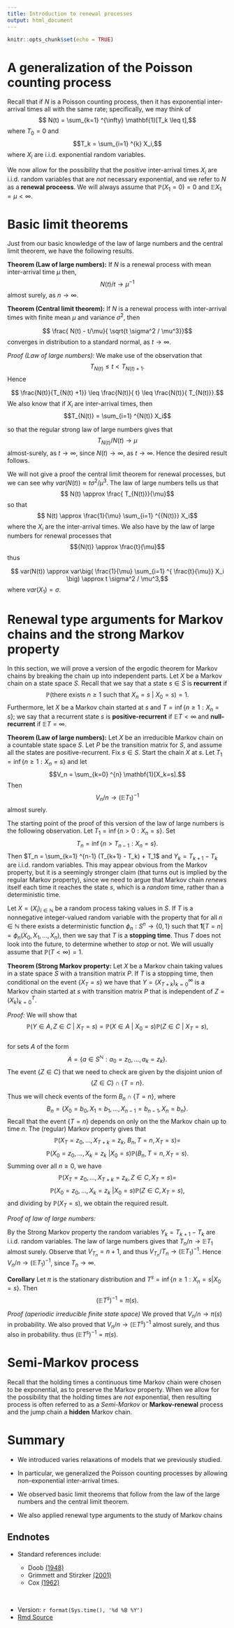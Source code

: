 ```yaml
---
title: Introduction to renewal processes 
output: html_document
---
```


```r
knitr::opts_chunk$set(echo = TRUE)
```



# A generalization of the Poisson counting process

Recall that if $N$ is a Poisson counting process, then it has exponential inter-arrival times all with the same rate; specifically, we may think of 
$$ N(t) = \sum_{k=1} ^{\infty} \mathbf{1}[T_k \leq t],$$
where $T_0= 0$ and 
$$T_k = \sum_{i=1} ^{k} X_i,$$
where $X_i$ are i.i.d.\ exponential random variables.   

We now allow for the possibility that the *positive* inter-arrival times $X_i$ are i.i.d.\ random variables that are *not* necessary exponential, and we refer to $N$ as a **renewal proceess**.   We will always assume that $\mathbb{P}(X_1 = 0) =0$ and $\mathbb{E} X_1= \mu <\infty$.    


# Basic limit theorems

Just from our basic knowledge of the law of large numbers and the central limit theorem, we have the following results.

**Theorem (Law of large numbers):** If $N$ is a renewal process with mean inter-arrival time $\mu$ then, $$N(t)/ t \to \mu^{-1}$$ almost surely, as $n \to \infty$.  

**Theorem (Central limit theorem):**   If $N$ is a renewal process with inter-arrival times with finite  mean $\mu$ and variance $\sigma^2$,  then

$$ \frac{ N(t) - t/\mu}{ \sqrt{t \sigma^2 / \mu^3}}$$
converges in distribution to a standard normal, as $t \to \infty$.  


*Proof  (Law of large numbers):*  We make use of the observation that
$$ T_{N(t)} \leq t < T_{N(t) +1}.$$
Hence

$$ \frac{N(t)}{T_{N(t) +1}} \leq \frac{N(t)}{ t} \leq \frac{N(t)}{ T_{N(t)}}.$$
We also know that if $X_i$ are inter-arrival times, then 
$$T_{N(t)} = \sum_{i=1} ^{N(t)} X_i$$

so that the regular strong law of large numbers gives that 
$$T_{N(t)} /N(t) \to \mu$$
almost-surely, as $t \to \infty$, since $N(t) \to \infty$, as $t \to \infty$.  Hence the desired result follows.



We will not give a proof the central limit theorem for renewal processes, but we can see why $var(N(t)) \approx     t \sigma^2 / \mu^3$.   The law of large numbers tells us that
$$ N(t) \approx \frac{ T_{N(t)}}{\mu}$$ so that
$$ N(t) \approx \frac{1}{\mu} \sum_{i=1} ^{{N(t)}} X_i$$
where the $X_i$ are the inter-arrival times.  We also have by the law of large numbers for renewal processes that 
$${N(t)} \approx  \frac{t}{\mu}$$
thus 

$$ var(N(t)) \approx var\big( \frac{1}{\mu} \sum_{i=1} ^{ \frac{t}{\mu}} X_i \big) \approx  t \sigma^2 / \mu^3,$$
where $var(X_1) = \sigma$.  


# Renewal type arguments for Markov chains and the strong Markov property


In this section,  we will prove a version of the ergodic theorem for Markov chains by breaking the chain up into independent parts.  Let $X$ be a Markov chain on a state space $S$.  Recall that we say that a state $s \in S$ is **recurrent** if 
$$\mathbb{P}( \text{there exists } n\geq 1 \text{ such that }  X_n=s \ | \  X_0=s)=1.$$  Furthermore, let $X$ be a Markov chain started at $s$ and  $T = \inf \{n \geq 1 : X_n=s\}$;  we say that a recurrent  state $s$ is **positive-recurrent** if $\mathbb{E} T < \infty$ and **null-recurrent** if $\mathbb{E} T = \infty$.  





**Theorem (Law of large numbers):** Let $X$ be an irreducible Markov chain on a countable state space $S$.  Let $P$ be the transition matrix for $S$, and assume all the states are positive-recurrent.  Fix $s \in S$.    Start the chain $X$ at $s$.   Let  $T_1 = \inf \{n \geq 1 : X_n=s\}$ and
let $$V_n = \sum_{k=0} ^{n} \mathbf{1}[X_k=s].$$
Then 
 $$V_n/n \to (\mathbb{E} T_1)^{-1}$$
 almost surely.  


The starting point of the proof of this version of the law of large numbers is the following observation.  Let $T_1 = \inf\{n >0:  X_n =s\}$.  Set $$T_{n} = \inf\{n >T_{n-1}:  X_n=s\}.$$
Then  $T_n =  \sum_{k=1} ^{n-1} (T_{k+1} - T_k) + T_1$ and  $Y_k = T_{k+1} - T_k$ are i.i.d.\ random variables.  This may appear obvious from the Markov property, but it is a  seemingly stronger claim (that turns out is implied by the regular Markov property), since we need to argue that Markov chain *renews* itself each time it reaches the state $s$, which is a *random* time, rather than a deterministic time.   



Let $X = (X_i)_{i \in \mathbb{N}}$ be a random process taking values in $S$.  If  $T$ is a nonnegative  integer-valued random variable with the property that for all $n \in \mathbb{N}$ there exists a deterministic function $\phi_n: S^n \to \{0,1\}$ such that  $\mathbf{1}[T=n] = \phi_n(X_0, X_1, \ldots, X_n)$, then we say that $T$ is a **stopping time**.  Thus $T$ does not look into the future, to determine whether to *stop* or not.   We will usually assume that $\mathbb{P}(T < \infty) = 1$.  


**Theorem (Strong Markov property:**  Let $X$ be a Markov chain taking values in a state space $S$ with a transition matrix $P$.   If $T$ is a stopping time, then conditional on the event $\{X_T=s\}$ we have that $Y=(X_{T+k})_{k=0} ^{\infty}$ is  a Markov chain started at $s$ with transition matrix $P$ that is independent of $Z=(X_k)_{k=0}^{T}$. 



*Proof:*  We will show that 
$$\mathbb{P}(Y \in A, Z \in C \ | \ X_T=s) = \mathbb{P}(X \in A \ | \ X_0 =s)\mathbb{P}(Z \in C \ | \ X_T=s),$$   
for  sets $A$ of the form $$A= \{a \in S^{\mathbb{N}}: a_0=z_0, \ldots, a_k=z_k\}.$$
The event $\{Z \in C\}$ that we need to check are given by the disjoint union of 
$$\{Z \in C\} \cap \{T=n\}.$$ 

Thus we will check events of the form $B_n \cap \{T=n\}$, where
$$B_n =\{ X_0 = b_0, X_1=b_1, \ldots, X_{n-1}=b_{n-1}, X_n=b_n\}.$$
Recall that the event $\{T=n\}$ depends on only on the the Markov chain up to time $n$.  The (regular) Markov property gives that
$$\mathbb{P}(X_T=z_0, \ldots, X_{T+k} = z_{k}, \ B_n, T=n, X_T=s) =$$
$$\mathbb{P}(X_0=z_0, \ldots, X_k = z_k \ | X_0=s)\mathbb{P}(B_n, T=n, X_T=s).$$
Summing over all $n\geq 0$, we have 
$$\mathbb{P}(X_T=z_0, \ldots, X_{T+k} = z_{k}, Z \in C, X_T=s) =$$
$$\mathbb{P}(X_0=z_0, \ldots, X_k = z_k \ | X_0=s)\mathbb{P}(Z \in C,  X_T=s),$$
and dividing by $\mathbb{P}({X_T=s})$, we obtain the required result.   


*Proof of law of large numbers:*


By the Strong Markov property the random variables $Y_k = T_{k+1} - T_k$ are i.i.d.\ random variables. The law of large numbers gives that  $T_n/ n \to \mathbb{E} T_1$ almost surely.   Observe that $V_{T_n} = n+1$, and thus $V_{T_n} /T_n \to  (\mathbb{E} T_1)^{-1}$.   Hence $V_n / n \to (\mathbb{E} T_1)^{-1}$, since $T_n \to \infty$.  


**Corollary** Let $\pi$ is the stationary distribution and $T^s = \inf \{ n \geq 1: X_n =s | X_0 =s\}$.  Then   $$(\mathbb{E} T^s)^{-1} = \pi(s).$$

*Proof (aperiodic irreducible finite state space)*  We proved that $V_n/ n \to \pi(s)$ in probability.  We also proved that $V_n/ n \to   (\mathbb{E} T^s)^{-1}$ almost surely, and thus also in probability.  thus $(\mathbb{E} T^s)^{-1} = \pi(s)$.



#  Semi-Markov process

Recall that the holding times a continuous time Markov chain were chosen to be exponential, as to preserve the Markov property.  When we allow for the possibility that the holding times are *not* exponential, then resulting process is often referred to as a *Semi-Markov* or **Markov-renewal**  process and the jump chain a **hidden** Markov chain.


# Summary

*  We introduced varies relaxations of models that we previously studied.  

* In particular, we generalized the Poisson counting processes by allowing non-exponential inter-arrival times. 

*  We observed basic limit theorems that follow from the law of the large numbers and the central limit theorem.  

*   We also applied renewal type arguments to the study of Markov chains


## Endnotes

* Standard references include:

  * Doob [(1948)](https://www.ams.org/journals/tran/1948-063-03/S0002-9947-1948-0025098-8/S0002-9947-1948-0025098-8.pdf)
  * Grimmett and Stirzker [(2001)](https://zbmath.org/1015.60002)
  * Cox [(1962)](https://zbmath.org/0103.11504)

<br>

* Version: `r format(Sys.time(), '%d %B %Y')`
* [Rmd Source](https://tsoo-math.github.io/ucl/intro-renewal.Rmd)



<br>
<br>
<br>


